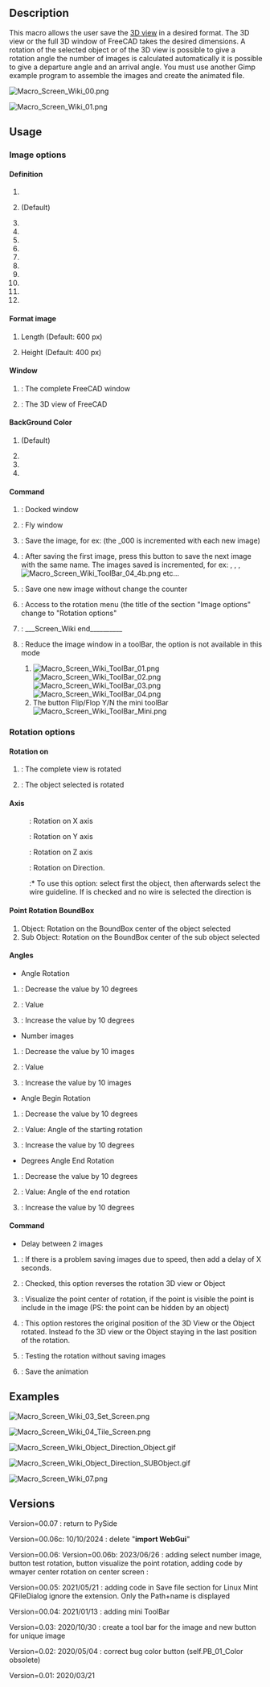 <languages/>
<translate>

<!--T:1-->
{{Macro
|Name=Macro Screen Wiki
|Icon=Macro_Screen_Wiki.png
|Description=Special macro for the Wiki user. This macro allows to save the 3D view in the desired format. The 3D view or the full 3D window of FreeCAD takes the desired dimensions. A rotation of the selected object or of the 3D view is possible to give a rotation angle the number of images is calculated automatically it is possible to give a departure angle and an arrival angle. You must use another Gimp example program to assemble the images and create the animated file.
|Author=Mario52
|Version=00.07
|Date=2025/06/13
|FCVersion=0.19 and more
|Download=[https://wiki.freecad.org/images/f/f5/Macro_Screen_Wiki.png ToolBar Icon]
|SeeAlso=[[Macro_Copy3DViewToClipboard|Macro Copy3DViewToClipboard]], [[Macro_Snip|Macro Snip]]
}}

==Description== <!--T:2-->

<!--T:3-->
This macro allows the user save the [[3D_view|3D view]] in a desired format. The 3D view or the full 3D window of FreeCAD takes the desired dimensions. A rotation of the selected object or of the 3D view is possible to give a rotation angle the number of images is calculated automatically it is possible to give a departure angle and an arrival angle. You must use another Gimp example program to assemble the images and create the animated file.

</translate>
{{Codeextralink|https://gist.githubusercontent.com/mario52a/61571ce0bd41af0471995df7c3ea855f/raw/0d1beea12962d318d027a417c71570a99f3bac3c/Macro_Screen_Wiki.FCMacro}}

[[File:Macro_Screen_Wiki_00.png]]
<translate>

<!--T:4-->
{{Caption|Macro Screen Wiki Image and configuration window}}

</translate>
[[File:Macro_Screen_Wiki_01.png]]
<translate>

<!--T:5-->
{{Caption|Macro Screen Wiki Rotation window}}

==Usage== <!--T:6-->

===Image options=== <!--T:7-->

====Definition==== <!--T:8-->

<!--T:9-->
#{{RadioButton|400x200}}
#{{RadioButton|TRUE|600x400}} (Default)
#{{RadioButton|1024x768}}
#{{RadioButton|320x240 (QVGA)}}
#{{RadioButton|320x480 (HVGA)}}
#{{RadioButton|400x300}}
#{{RadioButton|480x360}}
#{{RadioButton|640x480 (VGA)}}
#{{RadioButton|768x576 (PAL)}}
#{{RadioButton|800x600 (SVGA)}}
#{{RadioButton|960x720}}
#{{RadioButton|1024x768 (XGA)}}

====Format image==== <!--T:10-->

<!--T:11-->
#{{SpinBox|600 px}} Length (Default: 600 px)
#{{SpinBox|400 px}} Height (Default: 400 px)

====Window==== <!--T:12-->

<!--T:13-->
#{{RadioButton|Window FC}} : The complete FreeCAD window
#{{RadioButton|TRUE|Screen 3D}} : The 3D view of FreeCAD

====BackGround Color==== <!--T:14-->

<!--T:15-->
#{{RadioButton|TRUE|Current}} (Default)
#{{RadioButton|Color}}
#{{RadioButton|Transparent}}
#{{Button|Restore}}

====Command==== <!--T:16-->

<!--T:17-->
#{{Button|Set Screen}}: Docked window
#{{Button|Tile Screen}}: Fly window
#{{Button|Save Image}}: Save the image, for ex: {{FileName|imageBox_000.png}} (the _000 is incremented with each new image)
#{{Button|Follow}}: After saving the first image, press this button to save the next image with the same name. The images saved is incremented, for ex: {{FileName|imageBox_001.png}}, {{FileName|imageBox_002.png}}, {{FileName|imageBox_003.png}}, [[Image:Macro_Screen_Wiki_ToolBar_04_4b.png]] etc...
#{{Button|New Image}}: Save one new image without change the counter
#{{Button|Rotation}}: Access to the rotation menu (the title of the section "Image options" change to "Rotation options"
#{{Button|Quit}}: ___Screen_Wiki end__________ 
#{{Button|ToolBar}}: Reduce the image window in a toolBar, the {{Button|Rotation}} option is not available in this mode
##[[Image:Macro_Screen_Wiki_ToolBar_01.png]][[Image:Macro_Screen_Wiki_ToolBar_02.png]][[Image:Macro_Screen_Wiki_ToolBar_03.png]][[Image:Macro_Screen_Wiki_ToolBar_04.png]]
##The button {{Button|[[Image:Macro_Screen_Wiki_ToolBar_04_6.png]]}} Flip/Flop Y/N the mini toolBar [[Image:Macro_Screen_Wiki_ToolBar_Mini.png]]

===Rotation options=== <!--T:18-->

====Rotation on==== <!--T:19-->

<!--T:20-->
#{{RadioButton|3D View}}: The complete view is rotated
#{{RadioButton|TRUE|Object}}: The object selected is rotated

====Axis==== <!--T:21-->

<!--T:22-->
:{{RadioButton|TRUE| {{ColoredText||red|'''X'''}}}}: Rotation on X axis
:{{RadioButton| {{ColoredText||Green|'''Y'''}}}}: Rotation on Y axis
:{{RadioButton| {{ColoredText||Blue|'''Z'''}}}}: Rotation on Z axis
:{{RadioButton| {{ColoredText||#995500|'''D'''}}}}: Rotation on Direction. 
::* To use this option: select first the object, then afterwards select the wire guideline. If {{RadioButton|TRUE|{{ColoredText||#995500|'''D'''}}}} is checked and no wire is selected the direction is {{incode|Vector(0, 0, 0)}}

====Point Rotation BoundBox==== <!--T:23-->

<!--T:24-->
#Object: Rotation on the BoundBox center of the object selected
#Sub Object: Rotation on the BoundBox center of the sub object selected

====Angles==== <!--T:25-->

<!--T:26-->
*Angle Rotation
#{{Button|-}}: Decrease the value by 10 degrees 
#{{SpinBox|0 Degrees}} : Value
#{{Button|+}}: Increase the value by 10 degrees 
*Number images
#{{Button|-}}: Decrease the value by 10 images
#{{SpinBox|0 Images (+1)}} : Value
#{{Button|+}}: Increase the value by 10 images
*Angle Begin Rotation
#{{Button|-}}: Decrease the value by 10 degrees 
#{{SpinBox|0 Degrees}} : Value: Angle of the starting rotation
#{{Button|+}}: Increase the value by 10 degrees 
*Degrees Angle End Rotation
#{{Button|-}}: Decrease the value by 10 degrees 
#{{SpinBox|360 Degrees}}:  Value: Angle of the end rotation
#{{Button|+}}: Increase the value by 10 degrees 

====Command==== <!--T:27-->

<!--T:28-->
*Delay between 2 images
#{{SpinBox|0,00 Delay second}} : If there is a problem saving images due to speed, then add a delay of X seconds. 
#{{CheckBox|Reverse}}: Checked, this option reverses the rotation 3D view or Object
#{{Button|Point center}}: Visualize the point center of rotation, if the point is visible the point is include in the image (PS: the point can be hidden by an object)
#{{CheckBox|TRUE|Original position}}: This option restores the original position of the 3D View or the Object rotated. Instead fo the 3D view or the Object staying in the last position of the rotation.
#{{Button|Test Rot.}}: Testing the rotation without saving images
#{{Button|Save the animation}}: Save the animation

==Examples== <!--T:29-->

</translate>
[[Image:Macro_Screen_Wiki_03_Set_Screen.png]]
<translate>

<!--T:30-->
{{Caption|Captured screen with dimensions of {{incode|640px x 400px}}}}

</translate>
[[Image:Macro_Screen_Wiki_04_Tile_Screen.png]]
<translate>

<!--T:31-->
{{Caption|Same dimensions as the previous image, this one is captured as 'Tile Screen'.}}

</translate>
[[Image:Macro_Screen_Wiki_Object_Direction_Object.gif]]
<translate>

<!--T:32-->
{{Caption|Animation mode: Object selected and direction BoundBox center Object.<br/>The images must be assembled with a 3rd party application to create an animated .gif<br/>such as [https://daviesmediadesign.com/project/make-animated-gif-gimp/ GIMP] or [https://www.screentogif.com ScreenToGif]}}

</translate>
[[Image:Macro_Screen_Wiki_Object_Direction_SUBObject.gif]]
<translate>

<!--T:33-->
{{Caption|Animation mode: Object Direction SubObject selected.<br/>The images must be assembled with a 3rd party application that creates an animated .gif<br/>such as [https://daviesmediadesign.com/project/make-animated-gif-gimp/ GIMP] or [https://www.screentogif.com ScreenToGif]}}

</translate>
[[Image:Macro_Screen_Wiki_07.png]]
<translate>

<!--T:34-->
{{Caption|The FreeCAD window resized. The dimension may be different from the definition (depending on the Widget, title bar etc... used.)}}

==Versions== <!--T:35-->

<!--T:44-->
Version=00.07 : return to PySide

<!--T:43-->
Version=00.06c: 10/10/2024 : delete "'''import WebGui'''"

<!--T:42-->
Version=00.06: Version=00.06b: 2023/06/26 : adding select number image, button test rotation, button visualize the point rotation,
adding code by wmayer center rotation on center screen :

</translate>
{{Code|code=
                #https://forum.freecadweb.org/viewtopic.php?f=22&t=10157
                cam = Gui.ActiveDocument.ActiveView.getCameraNode()
                position = cam.position.getValue()
                orient = cam.orientation.getValue()
                focalDistance = cam.focalDistance.getValue()
                viewdir = coin.SbVec3f(0, 0, -1)
                viewdir = orient.multVec(viewdir)
                pointRotation = position + viewdir * focalDistance
                pointRotation = pointRotation2 = App.Vector(pointRotation.getValue()[0], pointRotation.getValue()[1], pointRotation.getValue()[2])

}}
<translate>

<!--T:40-->
Version=00.05: 2021/05/21 : adding code in Save file section for Linux Mint QFileDialog ignore the extension. Only the Path+name is displayed

</translate>
{{Code|code=
global switchQFileDialogMint
                ####  mint
                if switchQFileDialogMint == True:   #
                    Filter = Filter[Filter.find("."):Filter.find(")")]
                    SaveName = SaveName + Filter
                ####  mint
}}
<translate>
<!--T:39-->
Version=00.04: 2021/01/13 : adding mini ToolBar

<!--T:38-->
Version=0.03: 2020/10/30 : create a tool bar for the image and new button for unique image 

<!--T:37-->
Version=0.02: 2020/05/04 : correct bug color button (self.PB_01_Color obsolete)

<!--T:36-->
Version=0.01: 2020/03/21


</translate>